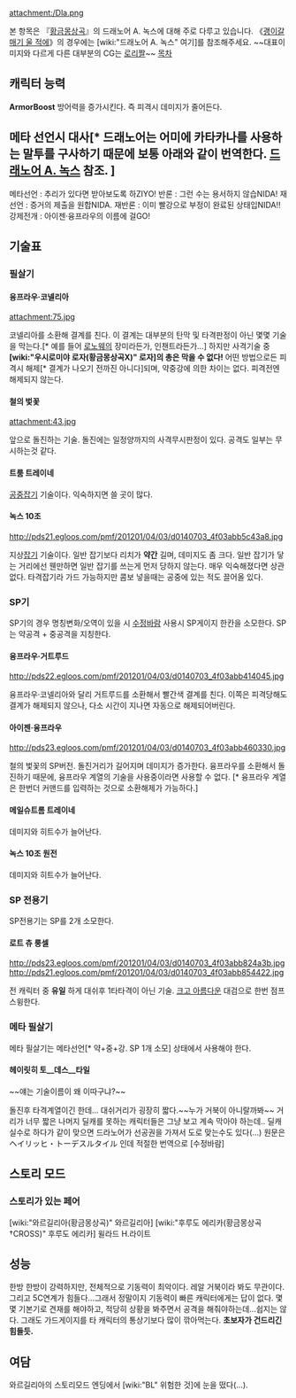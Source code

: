 attachment:/Dla.png
{{{+1 ドラノール·A·ノックス｜Dlanor A. Knox}}}

본 항목은 『[[황금몽상곡]]』의 드래노어 A. 녹스에 대해 주로 다루고 있습니다. 《[[괭이갈매기 울 적에]]》의 경우에는 [wiki:"드래노어 A. 녹스" 여기]를 참조해주세요. ~~대표이미지와 다르게 다른 대부분의 CG는 [[로리]]짤~~
[[목차]]
== 캐릭터 능력 ==
'''ArmorBoost'''
방어력을 증가시킨다. 즉 피격시 데미지가 줄어든다.
== 메타 선언시 대사[* 드래노어는 어미에 카타카나를 사용하는 말투를 구사하기 때문에 보통 아래와 같이 번역한다. [[드래노어 A. 녹스]] 참조. ] ==
메타선언 : 추리가 있다면 받아보도록 하ZIYO!
반론 : 그런 수는 용서하지 않습NIDA! 
재선언 : 증거의 제출을 원합NIDA.
재반론 : 이미 빨강으로 부정이 완료된 상태입NIDA!!
강제전개 : 아이젠·융프라우의 이름에 걸GO!
== 기술표 ==
=== 필살기 ===
==== 융프라우·코넬리아 ====
{{{#red '''↓↓ + 공격'''}}}

attachment:75.jpg

코넬리아를 소환해 결계를 친다. 이 결계는 대부분의 탄막 및 타격판정이 아닌 몇몇 기술을 막는다.[* 예를 들어 [[로노웨]]의 장미라든가, 인챈트라든가…] 하지만 사격기술 중 '''[wiki:"우시로미야 로자(황금몽상곡X)" 로자]의 총은 막을 수 없다!''' 어떤 방법으로든 피격시 해제[* 결계가 나오기 전까진 아니다]되며, 약중강에 의한 차이는 없다. 피격전엔 해제되지 않는다.
==== 철의 벛꽃 ====
{{{#red '''→↓↘ + 공격'''}}}

attachment:43.jpg

앞으로 돌진하는 기술. 돌진에는 일정양까지의 사격무시판정이 있다. 공격도 일부는 무시하는것 같다.
==== 트룸 트레이네 ====
{{{#red (공중에서)'''→↓← + 공격'''}}}

[[공중잡기]] 기술이다. 익숙하지면 쓸 곳이 많다. 
==== 녹스 10조 ====
{{{#red '''→↓← + 공격'''}}}

http://pds21.egloos.com/pmf/201201/04/03/d0140703_4f03abb5c43a8.jpg

지상[[잡기]] 기술이다. 일반 잡기보다 리치가 '''약간''' 길며, 데미지도 좀 크다. 일반 잡기가 닿는 거리에선 웬만하면 일반 잡기를 쓰는게 먼저 당하지 않는다. 매우 익숙해졌다면 상관없다. 타격잡기라 가드 가능하지만 콤보 넣을때는 공중에 있는 적도 끌어올  있다.
=== SP기 ===
SP기의 경우 명칭변화/오역이 있을 시 [[수정바람]]
사용시 SP게이지 한칸을 소모한다.
SP는 약공격 + 중공격을 지칭한다.
==== 융프라우·거트루드 ====
{{{#red '''↓↓ + SP'''}}}

http://pds22.egloos.com/pmf/201201/04/03/d0140703_4f03abb414045.jpg

융프라우·코넬리아와 달리 거트루드를 소환해서 빨간색 결계를 친다. 이쪽은 피격당해도 결계가 해제되지 않으나, 다소 시간이 지나면 자동으로 해제되어버린다.
==== 아이젠·융프라우 ====
{{{#red '''→↓↘ + SP'''}}}

http://pds23.egloos.com/pmf/201201/04/03/d0140703_4f03abb460330.jpg

철의 벛꽃의 SP버전. 돌진거리가 길어지며 데미지가 증가한다. 융프라우를 소환해서 돌진하기 때문에, 융프라우 계열의 기술을 사용중이라면 사용할 수 없다. [* 융프라우 계열은 한번더 커맨드를 입력하는 것으로 소환해제가 가능하다.]
==== 메일슈트롬 트레이네 ====
{{{#red (공중에서) '''→↓← + SP''' }}}

데미지와 히트수가 늘어난다.
==== 녹스 10조 원전 ====
{{{#red '''→↓← + SP'''}}}

데미지와 히트수가 늘어난다.
=== SP 전용기 ===
SP전용기는 SP를 2개 소모한다.
==== 로트 츄 룽셀 ====
{{{#red '''↓↘→↓↘→ + 강공격'''}}}

http://pds23.egloos.com/pmf/201201/04/03/d0140703_4f03abb824a3b.jpg
http://pds21.egloos.com/pmf/201201/04/03/d0140703_4f03abb854422.jpg

전 캐릭터 중 '''유일''' 하게 대쉬후 1타타격이 아닌 기술. [[크고 아름다운]] 대검으로 한번 점프스윙한다.
=== 메타 필살기 ===
메타 필살기는 메타선언[* 약+중+강. SP 1개 소모] 상태에서 사용해야 한다.
==== 헤이릿히 토__데스__타일 ====
{{{#red '''→←↙↓↘→ + 강공격'''}}}
~~얘는 기술이름이 왜 이따구냐?~~
{{{#!html
<object type='application/x-shockwave-flash' id='ve33fJ4JTJ2n2bHDD44DeKK' width='630px' height='390px' align='middle' classid='clsid:d27cdb6e-ae6d-11cf-96b8-444553540000' codebase='http://fpdownload.macromedia.com/pub/shockwave/cabs/flash/swflash.cab#version=9,0,0,0'><param name='movie' value='http://flvs.daum.net/flvPlayer.swf?vid=ve33fJ4JTJ2n2bHDD44DeKK' /><param name='allowScriptAccess' value='always' /><param name='allowFullScreen' value='true' /><param name='bgcolor' value='#000000' /><param name='wmode' value='opaque' /><embed src='http://flvs.daum.net/flvPlayer.swf?vid=ve33fJ4JTJ2n2bHDD44DeKK' width='642px' height='390px' allowScriptAccess='always' type='application/x-shockwave-flash' allowFullScreen='true' bgcolor='#000000' ></embed></object>
}}}

돌진후 타격계열이긴 한데... 대쉬거리가 굉장히 짧다.~~누가 거북이 아니랄까봐~~ 거리가 너무 짧은 나머지 딜캐를 못하는 캐릭터들은 그냥 보고 계속 막아야 하는데.. 딜캐 실수로 하다가 같이 맞으면 드라노어가 선공권을 가져서 도로 맞는수도 있다(...)
원문은 ヘイリッヒ・トーデスルタイル 인데 적절한 번역으로 [수정바람]

== 스토리 모드 ==
=== 스토리가 있는 페어 ===
[wiki:"와르길리아(황금몽상곡)" 와르길리아]
[wiki:"후루도 에리카(황금몽상곡†CROSS)" 후루도 에리카]
윌라드 H.라이트
== 성능 ==
한방 한방이 강력하지만, 전체적으로 기동력이 최악이다. 레알 거북이라 봐도 무관이다. 그리고 5C연계가 힘들다...그래서 정말이지 기동력이 빠른 캐릭터에게는 답이 없다. 몇몇 기본기로 견재를 해야하고, 적당히 상황을 봐주면서 공격을 해줘야하는데...쉽지는 않다. 그래도 가드게이지를 타 캐릭터의 통상기보다 많이 깎아먹는다. '''초보자가 건드리긴 힘들듯.''' 
== 여담 ==
와르길리아의 스토리모드 엔딩에서 [wiki:"BL" 위험한 것]에 눈을 떴다(...).
